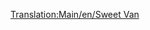 [[Translation:Main/en/Sweet Van]]{{en/-}}
{{Template:Vagoni/It
|Picture=[[File:en/Sweetvan.png]]
|Name=Vagone caramelle
|NormalCost=€ 2.120
|NormalWeight=21 / 28 t
|NormalCapacity=25 sacchi di caramelle
|MonoCost="
|MonoWeight=21 / 30 t
|MonoCapacity=30 sacchi di caramelle
|MagCost="
|MagWeight=21 / 31 t
|MagCapacity=32 sacchi di caramelle
|Description=Questo carro serve per trasportare la produzione delle una fabbriche di caramelle alle città. Speriamo che le caramelle non vengano mangiate lungo la strada. Solo per il Toyland.
}}